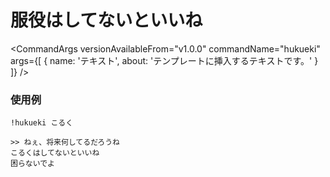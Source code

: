 
# 服役はしてないといいね

<CommandArgs
  versionAvailableFrom="v1.0.0"
  commandName="hukueki"
  args={[
    {
      name: 'テキスト',
      about: 'テンプレートに挿入するテキストです。'
    }
  ]}
/>

### 使用例

`!hukueki こるく`

```
>> ねぇ、将来何してるだろうね
こるくはしてないといいね
困らないでよ
```
